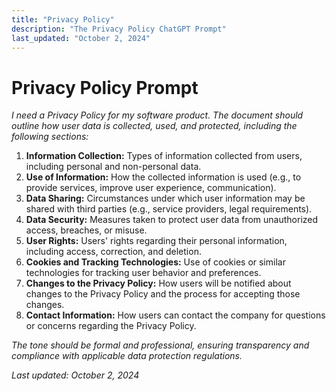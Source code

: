 ```yaml
---
title: "Privacy Policy"
description: "The Privacy Policy ChatGPT Prompt"
last_updated: "October 2, 2024"
---
```


# Privacy Policy Prompt

_I need a Privacy Policy for my software product. The document should outline how user data is collected, used, and protected, including the following sections:_

1. **Information Collection:** Types of information collected from users, including personal and non-personal data.
2. **Use of Information:** How the collected information is used (e.g., to provide services, improve user experience, communication).
3. **Data Sharing:** Circumstances under which user information may be shared with third parties (e.g., service providers, legal requirements).
4. **Data Security:** Measures taken to protect user data from unauthorized access, breaches, or misuse.
5. **User Rights:** Users' rights regarding their personal information, including access, correction, and deletion.
6. **Cookies and Tracking Technologies:** Use of cookies or similar technologies for tracking user behavior and preferences.
7. **Changes to the Privacy Policy:** How users will be notified about changes to the Privacy Policy and the process for accepting those changes.
8. **Contact Information:** How users can contact the company for questions or concerns regarding the Privacy Policy.

_The tone should be formal and professional, ensuring transparency and compliance with applicable data protection regulations._

_Last updated: October 2, 2024_
